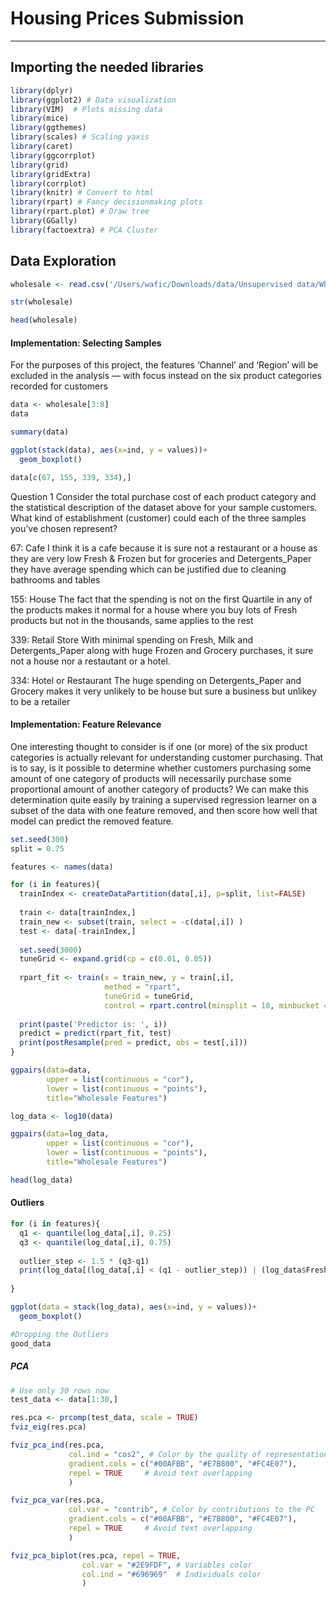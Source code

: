 # Housing Prices Submission
***

## Importing the needed libraries
```r
library(dplyr)
library(ggplot2) # Data visualization
library(VIM)  # Plots missing data
library(mice)
library(ggthemes)
library(scales) # Scaling yaxis
library(caret)
library(ggcorrplot)
library(grid)
library(gridExtra)
library(corrplot)
library(knitr) # Convert to html
library(rpart) # Fancy decisionmaking plots
library(rpart.plot) # Draw tree
library(GGally)
library(factoextra) # PCA Cluster
```


## Data Exploration
```r
wholesale <- read.csv('/Users/wafic/Downloads/data/Unsupervised data/Wholesale_customers_data.csv')
```

```r
str(wholesale)
```

```r
head(wholesale)
```

#### Implementation: Selecting Samples

For the purposes of this project, the features 'Channel' and 'Region' will be 
excluded in the analysis — with focus instead on the six product categories 
recorded for customers

```r
data <- wholesale[3:8]
data
```

```r
summary(data)
```

```r
ggplot(stack(data), aes(x=ind, y = values))+
  geom_boxplot()
```


```r
data[c(67, 155, 339, 334),]
```

Question 1
Consider the total purchase cost of each product category and the statistical 
description of the dataset above for your sample customers.
What kind of establishment (customer) could each of the three samples you've 
chosen represent?

67: Cafe
I think it is a cafe because it is sure not a restaurant or a house as they are
very low Fresh & Frozen but for groceries and Detergents_Paper they have average 
spending which can be justified due to cleaning bathrooms and tables

155: House
The fact that the spending is not on the first Quartile in any of the products
makes it normal for a house where you buy lots of Fresh products but not in the
thousands, same applies to the rest

339: Retail Store
With minimal spending on Fresh, Milk and Detergents_Paper along with huge 
Frozen and Grocery purchases, it sure not a house nor a restautant or a hotel.

334: Hotel or Restaurant
The huge spending on Detergents_Paper and Grocery makes it very unlikely to be 
house but sure a business but unlikey to be a retailer


#### Implementation: Feature Relevance
One interesting thought to consider is if one (or more) of the six product 
categories is actually relevant for understanding customer purchasing. 
That is to say, is it possible to determine whether customers purchasing some 
amount of one category of products will necessarily purchase some proportional 
amount of another category of products? We can make this determination quite 
easily by training a supervised regression learner on a subset of the data with 
one feature removed, and then score how well that model can predict the removed 
feature.

```r
set.seed(300)
split = 0.75

features <- names(data)

for (i in features){
  trainIndex <- createDataPartition(data[,i], p=split, list=FALSE)
  
  train <- data[trainIndex,]
  train_new <- subset(train, select = -c(data[,i]) )
  test <- data[-trainIndex,]
  
  set.seed(3000)
  tuneGrid <- expand.grid(cp = c(0.01, 0.05))
  
  rpart_fit <- train(x = train_new, y = train[,i], 
                     method = "rpart",
                     tuneGrid = tuneGrid,
                     control = rpart.control(minsplit = 10, minbucket = 5))
  
  print(paste('Predictor is: ', i))
  predict = predict(rpart_fit, test)
  print(postResample(pred = predict, obs = test[,i]))
}
```



```r
ggpairs(data=data,
        upper = list(continuous = "cor"),
        lower = list(continuous = "points"),
        title="Wholesale Features")
```

```r
log_data <- log10(data)
```

```r
ggpairs(data=log_data,
        upper = list(continuous = "cor"),
        lower = list(continuous = "points"),
        title="Wholesale Features")
```

```r
head(log_data)
```

#### Outliers
```r
for (i in features){
  q1 <- quantile(log_data[,i], 0.25)
  q3 <- quantile(log_data[,i], 0.75)
  
  outlier_step <- 1.5 * (q3-q1)
  print(log_data[(log_data[,i] < (q1 - outlier_step)) | (log_data$Fresh > (q3 + outlier_step)),])
  
}
```

```r
ggplot(data = stack(log_data), aes(x=ind, y = values))+
  geom_boxplot()
```


```r
#Dropping the Outliers
good_data
```


##### PCA 

```r
# Use only 30 rows now
test_data <- data[1:30,]
```


```r
res.pca <- prcomp(test_data, scale = TRUE)
fviz_eig(res.pca)
```


```r
fviz_pca_ind(res.pca,
             col.ind = "cos2", # Color by the quality of representation
             gradient.cols = c("#00AFBB", "#E7B800", "#FC4E07"),
             repel = TRUE     # Avoid text overlapping
             )
```

```r
fviz_pca_var(res.pca,
             col.var = "contrib", # Color by contributions to the PC
             gradient.cols = c("#00AFBB", "#E7B800", "#FC4E07"),
             repel = TRUE     # Avoid text overlapping
             )
```

```r
fviz_pca_biplot(res.pca, repel = TRUE,
                col.var = "#2E9FDF", # Variables color
                col.ind = "#696969"  # Individuals color
                )
```

